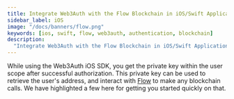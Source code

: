 ```yaml
---
title: Integrate Web3Auth with the Flow Blockchain in iOS/Swift Applications
sidebar_label: iOS
image: "/docs/banners/flow.png"
keywords: [ios, swift, flow, web3auth, authentication, blockchain]
description:
  "Integrate Web3Auth with the Flow Blockchain in iOS/Swift Applications | Documentation - Web3Auth"
---
```



<SEO
  title="Integrate Web3Auth with the Flow Blockchain in iOS/Swift Applications"
  description="Integrate Web3Auth with the Flow Blockchain in iOS/Swift Applications | Documentation - Web3Auth"
  image="https://web3auth.io/docs/banners/flow.png"
  slug="/connect-blockchain/evm/flow/ios"
/>

While using the Web3Auth iOS SDK, you get the private key within the user scope after successful
authorization. This private key can be used to retrieve the user's address, and interact with
[Flow](https://developers.flow.com/) to make any blockchain calls. We have highlighted a few here
for getting you started quickly on that.

<EVMInteraction />

